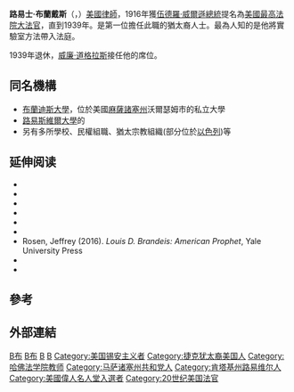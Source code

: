 {{Infobox officeholder
|name        = 路易斯·布蘭迪斯
|image       = Brandeisl.jpg
|office      = [[美國最高法院大法官|美國最高法院大法官]]
|nominator   = [[伍德罗·威尔逊|伍德罗·威尔逊]]
|term_start  = 1916年6月1日
|term_end    = 1939年2月13日<ref name='fedjudcenter'>{{cite web |title=Federal Judicial Center: Louis Brandeis |date=2009-12-12 |url=http://www.fjc.gov/servlet/nGetInfo?jid=241&cid=999&ctype=na&instate=na |access-date=2009-12-12 |archive-date=2016-03-04 |archive-url=https://web.archive.org/web/20160304060115/http://www.fjc.gov/servlet/nGetInfo?jid=241&cid=999&ctype=na&instate=na |dead-url=no }}</ref>
|predecessor = {{le|约瑟夫·拉克·拉马尔|Joseph Rucker Lamar}}
|successor   = [[威廉·道格拉斯|威廉·道格拉斯]]
|birth_name  = Louis David Brandeis
|birth_date  = {{birth date|1856|11|13}}
|birth_place = [[美国|美国]][[路易維爾_(肯塔基州)|路易維爾]]
|death_date  = {{death date and age|1941|10|5|1856|11|13}}
|death_place = [[美国|美国]][[华盛顿哥伦比亚特区|华盛顿哥伦比亚特区]]
|party       = [[民主党_(美国)|民主党]]<ref name="Marc Eric McClure 2003 76">{{cite book|author=Marc Eric McClure|title=Earnest Endeavors: The Life and Public Work of George Rublee|url=https://books.google.com/books?id=hh2WpPTG53sC&pg=PA76|year=2003|publisher=Greenwood|page=76|isbn=9780313324093|access-date=2021-01-09|archive-date=2021-02-01|archive-url=https://web.archive.org/web/20210201075354/https://books.google.com/books?id=hh2WpPTG53sC&pg=PA76|dead-url=no}}</ref>
|spouse      = {{marriage|Alice Goldmark|1891}}
|children    = 2
|education   = [[哈佛大学|哈佛大学]] ([[法学士|法学士]])
}}

'''路易士·布蘭戴斯'''（{{lang-en|Louis Dembitz Brandeis}}，{{bd|1856年|11月13日|1941年|10月3日|}}）[[美國|美國]][[律師|律師]]，1916年獲[[伍德羅·威爾遜|伍德羅·威爾遜]][[美國總統|總統]]提名為[[美國最高法院|美國最高法院]][[美國最高法院大法官|大法官]]，直到1939年。是第一位擔任此職的猶太裔人士。最為人知的是他將實驗室方法帶入法庭。

1939年退休，[[威廉·道格拉斯|威廉·道格拉斯]]接任他的席位。

==同名機構==
*[[布蘭迪斯大學|布蘭迪斯大學]]，位於美國[[麻薩諸塞州|麻薩諸塞州]]沃爾瑟姆市的私立大學
*[[路易斯維爾大學|路易斯維爾大學]]的{{link-en|布蘭迪斯法學院|University of Louisville School of Law}}
*另有多所學校、民權組職、猶太宗教組織(部分位於[[以色列|以色列]])等

==延伸阅读==

{{Refbegin}}
* {{cite book|last=Abraham|first=Henry J.|title=Justices and Presidents: A Political History of Appointments to the Supreme Court|url=https://archive.org/details/justicespresiden0000abra|url-access=registration|edition=3rd|publisher=Oxford University Press|year=1992|location=New York|isbn=0-19-506557-3}}
* {{cite book |first=Haig |last=Bosmajian |title=Anita Whitney, Louis Brandeis, and the First Amendment |location=Cranbury, NJ |publisher=Farleigh Dickinson University Press |year=2010 |isbn=9780838642672 }}
* {{cite book|last=Cushman|first=Clare|title=The Supreme Court Justices: Illustrated Biographies, 1789–1995|edition=2nd|publisher=(Supreme Court Historical Society, Congressional Quarterly Books)|year=2001|isbn=1-56802-126-7}}
* {{cite book|last=Frank|first=John P.|editor-last=Friedman|editor-first=Leon|editor2-last=Israel|editor2-first=Fred L.|title=The Justices of the United States Supreme Court: Their Lives and Major Opinions|publisher=Chelsea House Publishers|year=1995|isbn=0-7910-1377-4|url=https://archive.org/details/justicesofunited0000unse}}
* {{cite book|editor-last=Hall|editor-first=Kermit L.|editor-link=Kermit L. Hall|title=The Oxford Companion to the Supreme Court of the United States|publisher=Oxford University Press|year=1992|location=New York|isbn=0-19-505835-6|url=https://archive.org/details/oxfordcompaniont00hall}}
* {{cite book|last=Martin|first=Fenton S.|author2=Goehlert, Robert U.|title=The U.S. Supreme Court: A Bibliography|publisher=Congressional Quarterly Books|year=1990|location=Washington, D.C.|isbn=0-87187-554-3|url=https://archive.org/details/ussupremecourtbi0000mart}}
* Rosen, Jeffrey (2016). ''Louis D. Brandeis: American Prophet'', Yale University Press {{ISBN|978-0300158670}}
* {{cite book|last=Urofsky|first=Melvin I.|title=The Supreme Court Justices: A Biographical Dictionary|publisher=Garland Publishing|year=1994|location=New York|page=[https://archive.org/details/supremecourtjust00melv/page/590 590]|isbn=0-8153-1176-1|url=https://archive.org/details/supremecourtjust00melv/page/590}}
* {{cite book|last=Urofsky|first=Melvin I.|title=Louis D. Brandeis: A Life|url=https://archive.org/details/louisdbrandeisli0000urof|publisher=Pantheon|year=2009|location=New York|page=976|isbn=978-0-375-42366-6}}

{{Refend}}

== 參考==
{{reflist}}

==外部連結==
{{sisterlinks|d=Q520840|q=Louis Brandeis|c=Category:Louis Brandeis|s=Author:Louis Dembitz Brandeis|wikt=no|v=no|b=no|species=no|n=no}}

{{s-start}}
{{s-legal}}
{{s-bef|before={{le|约瑟夫·拉克·拉马尔|Joseph Rucker Lamar}}}}
{{s-ttl|title=[[美國最高法院大法官|美國最高法院大法官]]|years=1916–1939}}
{{s-aft|after=[[威廉·道格拉斯|威廉·道格拉斯]]}}
{{s-end}}

{{start U.S. Supreme Court composition|CJ=[[爱德华·道格拉斯·怀特|怀特]]}}
{{U.S. Supreme Court composition court lifespan|cj=爱德华·道格拉斯·怀特|years=1910–1921}}
{{U.S. Supreme Court composition 1916}}
{{U.S. Supreme Court composition 1916–1921}}
{{U.S. Supreme Court composition CJ|CJ=[[威廉·霍华德·塔夫脱|塔夫脱]]}}
{{U.S. Supreme Court composition court lifespan|cj=威廉·霍华德·塔夫脱|years=1921–1930}}
{{U.S. Supreme Court composition 1921–1922}}
{{U.S. Supreme Court composition 1922}}
{{U.S. Supreme Court composition November–December 1922}}
{{U.S. Supreme Court composition 1923–1925}}
{{U.S. Supreme Court composition 1925–1930}}
{{U.S. Supreme Court composition CJ|CJ=[[查尔斯·埃文斯·休斯|休斯]]}}
{{U.S. Supreme Court composition court lifespan|cj=查尔斯·埃文斯·休斯|years=1930–1941}}
{{U.S. Supreme Court composition 1930}}
{{U.S. Supreme Court composition 1930–1932}}
{{U.S. Supreme Court composition 1932–1937}}
{{U.S. Supreme Court composition 1937–1938}}
{{U.S. Supreme Court composition 1938}}
{{U.S. Supreme Court composition 1938–1939}}
{{end U.S. Supreme Court composition}}
{{美国伟人名人堂}}
{{Authority control}}

{{DEFAULTSORT:Brandeis, Louis}}
[[Category:马萨诸塞州律师|B布]]
[[Category:美国最高法院大法官|B布]]
[[Category:美國猶太人|B]]
[[Category:哈佛法学院校友|B]]
[[Category:美国锡安主义者|Category:美国锡安主义者]]
[[Category:捷克犹太裔美国人|Category:捷克犹太裔美国人]]
[[Category:哈佛法学院教师|Category:哈佛法学院教师]]
[[Category:马萨诸塞州共和党人|Category:马萨诸塞州共和党人]]
[[Category:肯塔基州路易维尔人|Category:肯塔基州路易维尔人]]
[[Category:美國偉人名人堂入選者|Category:美國偉人名人堂入選者]]
[[Category:20世纪美国法官|Category:20世纪美国法官]]